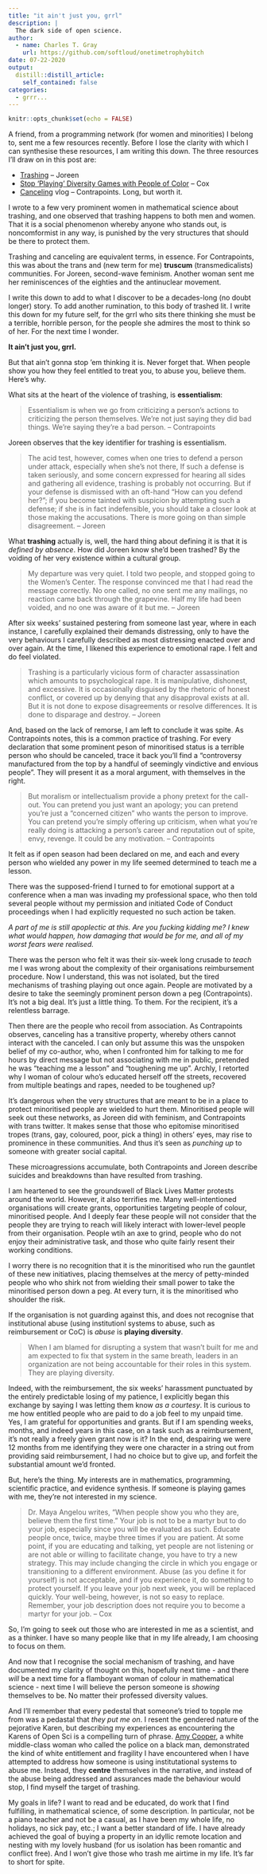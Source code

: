 ```yaml
---
title: "it ain't just you, grrl"
description: |
  The dark side of open science.
author:
  - name: Charles T. Gray
    url: https://github.com/softloud/onetimetrophybitch
date: 07-22-2020
output:
  distill::distill_article:
    self_contained: false
categories:
  - grrr...
---
```


```r
knitr::opts_chunk$set(echo = FALSE)
```

A friend, from a programming network (for women and minorities) I belong to, sent me a few resources recently. Before I lose the clarity with which I can synthesise these resources, I am writing this down. The three resources I'll draw on in this post are:

- [Trashing](https://www.jofreeman.com/joreen/trashing.htm) -- Joreen
- [Stop 'Playing' Diversity Games with People of Color](https://medium.com/@monicafcox/stop-playing-diversity-games-with-people-of-color-659dc995a4bf) -- Cox
- [Canceling](https://www.youtube.com/watch?v=OjMPJVmXxV8&feature=youtu.be) vlog -- Contrapoints. Long, but worth it. 

<!-- <iframe width="560" height="315" src="https://www.youtube.com/embed/OjMPJVmXxV8" frameborder="0" allow="accelerometer; autoplay; encrypted-media; gyroscope; picture-in-picture" allowfullscreen></iframe> -->

I wrote to a few very prominent women in mathematical science about trashing, and one observed that trashing happens to both men and women. That it is a social phenomenon whereby anyone who stands out, is noncomformist in any way, is punished by the very structures that should be there to protect them. 

Trashing and canceling are equivalent terms, in essence. For Contrapoints, this was about the trans and (new term for me) **truscum** (transmedicalists) communities. For Joreen, second-wave feminism. Another woman sent me her reminiscences of the eighties and the antinuclear movement. 

I write this down to add to what I discover to be a decades-long (no doubt longer) story. To add another rumination, to this body of trashed lit. I write this down for my future self, for the grrl who sits there thinking she must be a terrible, horrible person, for the people she admires the most to think so of her. For the next time I wonder.

**It ain't just you, grrl.** 

But that ain't gonna stop 'em thinking it is. Never forget that. When people show you how they feel entitled to treat you, to abuse you, believe them. Here's why.

What sits at the heart of the violence of trashing, is **essentialism**:

> Essentialism is when we go from criticizing a person's actions to criticizing the person themselves. We're not just saying they did bad things. We’re saying they’re a bad person.  -- Contrapoints

Joreen observes that the key identifier for trashing is essentialism.

> The acid test, however, comes when one tries to defend a person under attack, especially when she's not there, If such a defense is taken seriously, and some concern expressed for hearing all sides and gathering all evidence, trashing is probably not occurring. But if your defense is dismissed with an oft-hand "How can you defend her?"; if you become tainted with suspicion by attempting such a defense; if she is in fact indefensible, you should take a closer look at those making the accusations. There is more going on than simple disagreement. -- Joreen

What **trashing** actually is, well, the hard thing about defining it is that it is *defined by absence*. How did Joreen know she'd been trashed? By the voiding of her very existence within a cultural group.

>  My departure was very quiet. I told two people, and stopped going to the Women's Center. The response convinced me that I had read the message correctly. No one called, no one sent me any mailings, no reaction came back through the grapevine. Half my life had been voided, and no one was aware of it but me. -- Joreen

After six weeks' sustained pestering from someone last year, where in each instance, I carefully explained their demands distressing, only to have the very behaviours I carefully described as most distressing enacted over and over again. At the time, I likened this experience to emotional rape. I felt and do feel violated. 

> Trashing is a particularly vicious form of character assassination which amounts to psychological rape. It is manipulative, dishonest, and excessive. It is occasionally disguised by the rhetoric of honest conflict, or covered up by denying that any disapproval exists at all. But it is not done to expose disagreements or resolve differences. It is done to disparage and destroy. -- Joreen

And, based on the lack of remorse, I am left to conclude it was spite. As Contrapoints notes, this is a common practice of trashing. For every declaration that some prominent peson of minoritised status is a terrible person who should be canceled, trace it back you'll find a "controversy manufactured from the top by a handful of seemingly vindictive and envious people". They will present it as a moral argument, with themselves in the right.

> But moralism or intellectualism provide a phony pretext for the call-out. You can pretend you just want an apology; you can pretend you're just a “concerned citizen” who wants the person to improve. You can pretend you're simply offering up criticism, when what you're really doing is attacking a person's career and reputation out of spite, envy, revenge. It could be any motivation. -- Contrapoints 

It felt as if open season had been declared on me, and each and every person who wielded any power in my life seemed determined to teach me a lesson. 

There was the supposed-friend I turned to for emotional support at a conference when a man was invading my professional space, who then told several people without my permission and initiated Code of Conduct proceedings when I had explicitly requested no such action be taken. 

_A part of me is still apoplectic at this. Are you fucking kidding me? I knew what would happen, how damaging that would be for me, and all of my worst fears were realised._ 

There was the person who felt it was their six-week long crusade to _teach_ me I was wrong about the complexity of their organisations reimbursement procedure. Now I understand, this was not isolated, but the tired mechanisms of trashing playing out once again. People are motivated by a desire to take the seemingly prominent person down a peg (Contrapoints). It's not a big deal. It's just a little thing. To them. For the recipient, it's a relentless barrage.  

Then there are the people who recoil from association. As Contrapoints observes, canceling has a transitive property, whereby others cannot interact with the canceled. I can only but assume this was the unspoken belief of my co-author, who, when I confronted him for talking to me for hours by direct message but not associating with me in public, pretended he was "teaching me a lesson" and "toughening me up". Archly, I retorted why I woman of colour who's educated herself off the streets, recovered from multiple beatings and rapes, needed to be toughened up?  

It's dangerous when the very structures that are meant to be in a place to protect minoritised people are wielded to hurt them. Minoritised people will seek out these networks, as Joreen did with feminism, and Contrapoints with trans twitter. It makes sense that those who epitomise minoritised tropes (trans, gay, coloured, poor, pick a thing) in others' eyes, may rise to prominence in these communities. And thus it's seen as *punching up* to someone with greater social capital. 

These microagressions accumulate, both Contrapoints and Joreen describe suicides and breakdowns than have resulted from trashing. 

I am heartened to see the groundswell of Black Lives Matter protests around the world. However, it also terrifies me. Many well-intentioned organisations will create grants, opportunities targeting people of colour, minoritised people. And I deeply fear these people will not consider that the people they are trying to reach will likely interact with lower-level people from their organisation. People wtih an axe to grind, people who do not enjoy their administrative task, and those who quite fairly resent their working conditions. 

I worry there is no recognition that it is the minoritised who run the  gauntlet of these new initiatives, placing themselves at the mercy of petty-minded people who who shirk not from wielding their small power to take the minoritised person down a peg. At every turn, it is the  minoritised who shoulder the risk. 

If the organisation is not guarding against this, and does not recognise that institutional abuse (using institutionl systems to abuse, such as reimbursement or CoC) is *abuse* is **playing diversity**.

> When I am blamed for disrupting a system that wasn’t built for me and am expected to fix that system in the same breath, leaders in an organization are not being accountable for their roles in this system. They are playing diversity.

Indeed, with the reimbursement, the six weeks' harassment punctuated by the entirely predictable losing of my patience, I explicitly began this exchange by saying I was letting them know *as a courtesy*. It is curious to me how entitled people who are paid to do a job feel to my unpaid time. Yes, I am grateful for opportunities and grants. But if I am spending weeks, months, and indeed years in this case, on a task such as a reimbursement, it's not really a freely given grant now is it? In the end, despairing we were 12 months from me identifying they were one character in a string out from providing said reimbursement, I had no choice but to give up, and forfeit the substantial amount we'd fronted. 

But, here's the thing. My interests are in mathematics, programming, scientific practice, and evidence synthesis. If someone is playing games with me, they're not interested in my science. 

>  Dr. Maya Angelou writes, “When people show you who they are, believe them the first time.” Your job is not to be a martyr but to do your job, especially since you will be evaluated as such. Educate people once, twice, maybe three times if you are patient. At some point, if you are educating and talking, yet people are not listening or are not able or willing to facilitate change, you have to try a new strategy. This may include changing the circle in which you engage or transitioning to a different environment. Abuse (as you define it for yourself) is not acceptable, and if you experience it, do something to protect yourself. If you leave your job next week, you will be replaced quickly. Your well-being, however, is not so easy to replace. Remember, your job description does not require you to become a martyr for your job. -- Cox

So, I'm going to seek out those who are interested in me as a scientist, and as a thinker. I have so many people like that in my life already, I am choosing to focus on them. 

And now that I recognise the social mechanism of trashing, and have documented my clarity of thought on this, hopefully next time - and there *will* be a next time for a flamboyant woman of colour in mathematical science - next time I will believe the person someone is *showing* themselves to be. No matter their professed diversity values. 

And I'll remember that every pedestal that someone's tried to topple me from was a pedastal that *they put me on*. I resent the gendered nature of the pejorative Karen, but describing my experiences as encountering the Karens of Open Sci is a compelling turn of phrase. [Amy Cooper](https://www.washingtonpost.com/nation/2020/05/26/amy-cooper-central-park/), a white middle-class woman who called the police on a black man, demonstrated the kind of white entitlement and fragility I have encountered when I have attempted to address how someone is using institutational systems to abuse me. Instead, they **centre** themselves in the narrative, and instead of the abuse being addressed and assurances made the behaviour would stop, I find myself the target of trashing.     

My goals in life? I want to read and be educated, do work that I find fulfilling, in mathematical science, of some description. In particular, not be a piano teacher and not be a casual, as I have been my whole life, no holidays, no sick pay, etc.; I want a better standard of life. I have already achieved the goal of buying a property in an idyllic remote location and nesting with my lovely husband (for us isolation has been romantic and conflict free). And I won't give those who trash me airtime in my life. It's far to short for spite. 